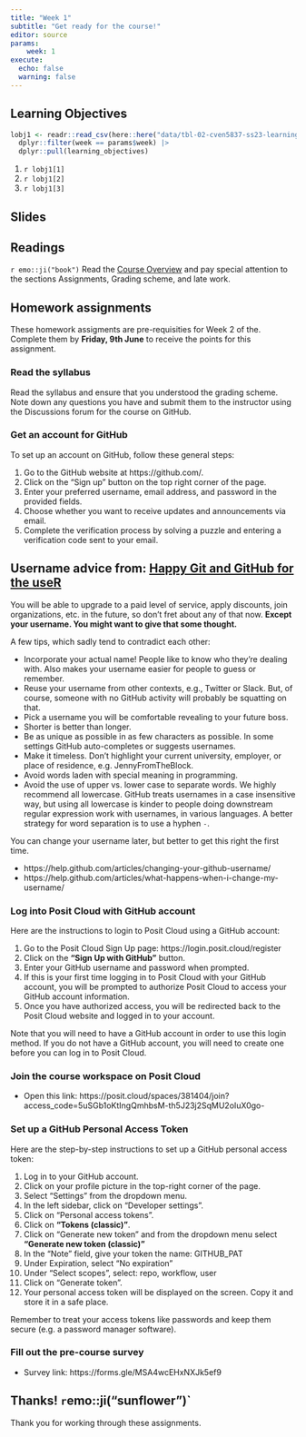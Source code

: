 ```yaml
---
title: "Week 1"
subtitle: "Get ready for the course!"
editor: source
params:
    week: 1
execute: 
  echo: false
  warning: false
---
```


<script defer data-domain="cven5837-ss23.github.io/website" src="https://plausible.io/js/plausible.js"></script>

## Learning Objectives

```r

lobj1 <- readr::read_csv(here::here("data/tbl-02-cven5837-ss23-learning-objectives.csv")) |> 
  dplyr::filter(week == params$week) |>
  dplyr::pull(learning_objectives)

```

1. `r lobj1[1]`
2. `r lobj1[2]`
3. `r lobj1[3]`

## Slides

## Readings

`r emo::ji("book")` Read the [Course Overview](../index.html) and pay special attention to the sections Assignments, Grading scheme, and late work. 

## Homework assignments 

These homework assigments are pre-requisities for Week 2 of the. Complete them by **Friday, 9th June** to receive the points for this assignment.

### Read the syllabus

Read the syllabus and ensure that you understood the grading scheme. Note down any questions you have and submit them to the instructor using the Discussions forum for the course on GitHub. 

### Get an account for GitHub

To set up an account on GitHub, follow these general steps:

1. Go to the GitHub website at https://github.com/.
2. Click on the "Sign up" button on the top right corner of the page.
3. Enter your preferred username, email address, and password in the provided fields.
4. Choose whether you want to receive updates and announcements via email.
5. Complete the verification process by solving a puzzle and entering a verification code sent to your email.

::: {.callout-tip}
## Username advice from: [Happy Git and GitHub for the useR](https://happygitwithr.com/github-acct.html#github-acct)

You will be able to upgrade to a paid level of service, apply discounts, join organizations, etc. in the future, so don't fret about any of that now. **Except your username. You might want to give that some thought.**

A few tips, which sadly tend to contradict each other:

- Incorporate your actual name! People like to know who they're dealing with. Also makes your username easier for people to guess or remember.
- Reuse your username from other contexts, e.g., Twitter or Slack. But, of course, someone with no GitHub activity will probably be squatting on that.
- Pick a username you will be comfortable revealing to your future boss.
- Shorter is better than longer.
- Be as unique as possible in as few characters as possible. In some settings GitHub auto-completes or suggests usernames.
- Make it timeless. Don't highlight your current university, employer, or place of residence, e.g. JennyFromTheBlock.
- Avoid words laden with special meaning in programming. 
- Avoid the use of upper vs. lower case to separate words. We highly recommend all lowercase. GitHub treats usernames in a case insensitive way, but using all lowercase is kinder to people doing downstream regular expression work with usernames, in various languages. A better strategy for word separation is to use a hyphen `-`.

You can change your username later, but better to get this right the first time.

- https://help.github.com/articles/changing-your-github-username/
- https://help.github.com/articles/what-happens-when-i-change-my-username/

:::

### Log into Posit Cloud with GitHub account

Here are the instructions to login to Posit Cloud using a GitHub account:

1. Go to the Posit Cloud Sign Up page: https://login.posit.cloud/register
2. Click on the **"Sign Up with GitHub"** button.
3. Enter your GitHub username and password when prompted.
4. If this is your first time logging in to Posit Cloud with your GitHub account, you will be prompted to authorize Posit Cloud to access your GitHub account information.
5. Once you have authorized access, you will be redirected back to the Posit Cloud website and logged in to your account.

Note that you will need to have a GitHub account in order to use this login method. If you do not have a GitHub account, you will need to create one before you can log in to Posit Cloud. 

### Join the course workspace on Posit Cloud

- Open this link:  https://posit.cloud/spaces/381404/join?access_code=5uSGb1oKtIngQmhbsM-th5J23j2SqMU2oIuX0go-

### Set up a GitHub Personal Access Token

Here are the step-by-step instructions to set up a GitHub personal access token:

1. Log in to your GitHub account.
2. Click on your profile picture in the top-right corner of the page.
3. Select "Settings" from the dropdown menu.
4. In the left sidebar, click on "Developer settings".
5. Click on "Personal access tokens".
6. Click on **"Tokens (classic)"**.
7. Click on "Generate new token" and from the dropdown menu select **"Generate new token (classic)"**
7. In the "Note" field, give your token the name: GITHUB_PAT
8. Under Expiration, select "No expiration" 
9. Under "Select scopes", select: repo, workflow, user
10. Click on "Generate token".
11. Your personal access token will be displayed on the screen. Copy it and store it in a safe place. 

Remember to treat your access tokens like passwords and keep them secure (e.g. a password manager software).

### Fill out the pre-course survey

- Survey link: https://forms.gle/MSA4wcEHxNXJk5ef9

## Thanks! `r `emo::ji("sunflower")`

Thank you for working through these assignments. 
